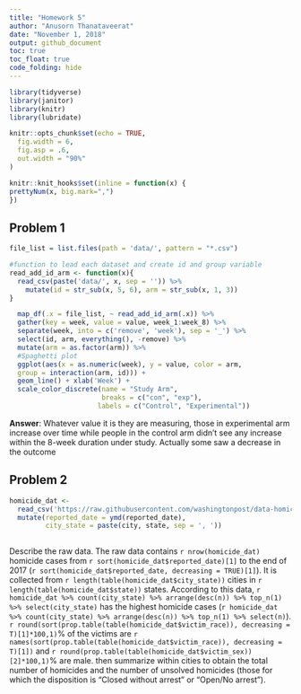 ```yaml
---
title: "Homework 5"
author: "Anusorn Thanataveerat"
date: "November 1, 2018"
output: github_document
toc: true
toc_float: true
code_folding: hide
---
```


```r
library(tidyverse)
library(janitor)
library(knitr)
library(lubridate)

knitr::opts_chunk$set(echo = TRUE,
  fig.width = 6,
  fig.asp = .6,
  out.width = "90%"
)

knitr::knit_hooks$set(inline = function(x) {
prettyNum(x, big.mark=",")
})
```

## Problem 1

```r

file_list = list.files(path = 'data/', pattern = "*.csv")

#function to lead each dataset and create id and group variable
read_add_id_arm <- function(x){
  read_csv(paste('data/', x, sep = '')) %>% 
    mutate(id = str_sub(x, 5, 6), arm = str_sub(x, 1, 3))
}

  map_df(.x = file_list, ~ read_add_id_arm(.x)) %>% 
  gather(key = week, value = value, week_1:week_8) %>% 
  separate(week, into = c('remove', 'week'), sep = '_') %>% 
  select(id, arm, everything(), -remove) %>% 
  mutate(arm = as.factor(arm)) %>% 
  #Spaghetti plot
  ggplot(aes(x = as.numeric(week), y = value, color = arm,
  group = interaction(arm, id))) + 
  geom_line() + xlab('Week') +
  scale_color_discrete(name = "Study Arm",
                       breaks = c("con", "exp"),
                      labels = c("Control", "Experimental"))

```

**Answer**: Whatever value it is they are measuring, those in experimental arm increase over time while people in the control arm didn't see any increase within the 8-week duration under study. Actually some saw a decrease in the outcome
  
## Problem 2  
  
``` r
homicide_dat <-
  read_csv('https://raw.githubusercontent.com/washingtonpost/data-homicides/master/homicide-data.csv') %>% 
  mutate(reported_date = ymd(reported_date), 
         city_state = paste(city, state, sep = ', '))
  
```

Describe the raw data. 
The raw data contains `r nrow(homicide_dat)` homicide cases from `r sort(homicide_dat$reported_date)[1]` to the end of 2017 (`r sort(homicide_dat$reported_date, decreasing = TRUE)[1]`). It is collected from `r length(table(homicide_dat$city_state))` cities in `r length(table(homicide_dat$state))` states. According to this data, `r homicide_dat %>% count(city_state) %>% arrange(desc(n)) %>% top_n(1) %>% select(city_state)` has the highest homicide cases (`r homicide_dat %>% count(city_state) %>% arrange(desc(n)) %>% top_n(1) %>% select(n)`). `r round(sort(prop.table(table(homicide_dat$victim_race)), decreasing = T)[1]*100,1)`% of the victims are `r names(sort(prop.table(table(homicide_dat$victim_race)), decreasing = T)[1])` and `r round(prop.table(table(homicide_dat$victim_sex))[2]*100,1)`% are male.
 then summarize within cities to obtain the total number of homicides and the number of unsolved homicides (those for which the disposition is “Closed without arrest” or “Open/No arrest”).



